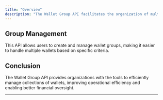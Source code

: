 ```yaml
---
title: "Overview"
description: "The Wallet Group API facilitates the organization of multiple wallets into groups, allowing for better management and oversight. This API supports the creation and modification of wallet groups to enhance user experience."
---
```


## Group Management

This API allows users to create and manage wallet groups, making it easier to handle multiple wallets based on specific criteria.

## Conclusion

The Wallet Group API provides organizations with the tools to efficiently manage collections of wallets, improving operational efficiency and enabling better financial oversight.

---
